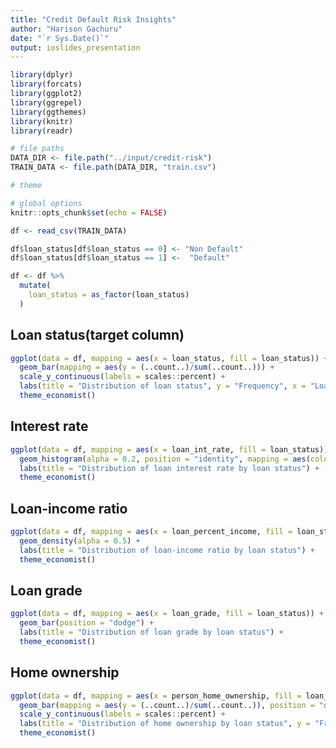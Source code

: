 ```yaml
---
title: "Credit Default Risk Insights"
author: "Harison Gachuru"
date: "`r Sys.Date()`"
output: ioslides_presentation
---
```


```r
library(dplyr)
library(forcats)
library(ggplot2)
library(ggrepel)
library(ggthemes)
library(knitr)
library(readr)
```


```r
# file paths
DATA_DIR <- file.path("../input/credit-risk")
TRAIN_DATA <- file.path(DATA_DIR, "train.csv")

# theme

# global options
knitr::opts_chunk$set(echo = FALSE)
```

```r
df <- read_csv(TRAIN_DATA)
```

```r
df$loan_status[df$loan_status == 0] <- "Non Default"
df$loan_status[df$loan_status == 1] <-  "Default"
```

```r
df <- df %>%
  mutate(
    loan_status = as_factor(loan_status)
  )
```

## Loan status(target column)
```r
ggplot(data = df, mapping = aes(x = loan_status, fill = loan_status)) +
  geom_bar(mapping = aes(y = (..count..)/sum(..count..))) +
  scale_y_continuous(labels = scales::percent) +
  labs(title = "Distribution of loan status", y = "Frequency", x = "Loan status") +
  theme_economist() 
```

## Interest rate
```r
ggplot(data = df, mapping = aes(x = loan_int_rate, fill = loan_status)) +
  geom_histogram(alpha = 0.2, position = "identity", mapping = aes(color = loan_status), bins = 50) +
  labs(title = "Distribution of loan interest rate by loan status") +
  theme_economist()
```

## Loan-income ratio
```r
ggplot(data = df, mapping = aes(x = loan_percent_income, fill = loan_status)) +
  geom_density(alpha = 0.5) +
  labs(title = "Distribution of loan-income ratio by loan status") +
  theme_economist()
```

## Loan grade
```r
ggplot(data = df, mapping = aes(x = loan_grade, fill = loan_status)) +
  geom_bar(position = "dodge") +
  labs(title = "Distribution of loan grade by loan status") +
  theme_economist()
```

## Home ownership
```r
ggplot(data = df, mapping = aes(x = person_home_ownership, fill = loan_status)) +
  geom_bar(mapping = aes(y = (..count..)/sum(..count..)), position = "dodge") +
  scale_y_continuous(labels = scales::percent) +
  labs(title = "Distribution of home ownership by loan status", y = "Frequency") +
  theme_economist()
```

